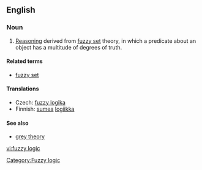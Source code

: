 {{wikipedia}}
==English==

===Noun===
{{en-noun|sg=[[fuzzy]] [[logic]]}}

# [[Reasoning]] derived from [[fuzzy set]] theory, in which a predicate about an object has a multitude of degrees of truth.

====Related terms====
* [[fuzzy set]]

====Translations====
{{trans-top|logic based on the notion of fuzzy set}}
* Czech: [[fuzzy logika]] {{f}}
* Finnish: [[sumea]] [[logiikka]]
{{trans-mid}}
{{trans-bottom}}

====See also====
* [[grey theory]]

[[Category:Fuzzy logic]]

[[vi:fuzzy logic]]